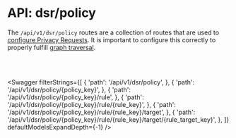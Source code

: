 
# API: dsr/policy

The `/api/v1/dsr/policy` routes are a collection of routes that are used to [configure Privacy Requests](/dev-docs/configuration/privacy-requests). It is important to configure this correctly to properly fulfill [graph traversal](/dev-docs/configuration/privacy-requests/graphs).

<br></br>

<Swagger 
    filterStrings={[
        {
            'path': '/api/v1/dsr/policy',
        },
        {
            'path': '/api/v1/dsr/policy/{policy_key}',
        },
        {
            'path': '/api/v1/dsr/policy/{policy_key}/rule',
        },
        {
            'path': '/api/v1/dsr/policy/{policy_key}/rule/{rule_key}',
        },
        {
            'path': '/api/v1/dsr/policy/{policy_key}/rule/{rule_key}/target',
        },
        {
            'path': '/api/v1/dsr/policy/{policy_key}/rule/{rule_key}/target/{rule_target_key}',
        },
    ]} 
    defaultModelsExpandDepth={-1}
/>
